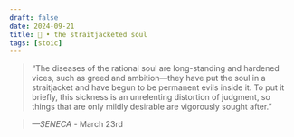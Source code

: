 ```yaml
---
draft: false 
date: 2024-09-21
title: 🗿 • the straitjacketed soul
tags: [stoic]
---
```


>  “The diseases of the rational soul are long-standing and hardened vices, such as greed and ambition—they have put the soul in a straitjacket and have begun to be permanent evils inside it. To put it briefly, this sickness is an unrelenting distortion of judgment, so things that are only mildly desirable are vigorously sought after.”

> *—SENECA* - March 23rd
